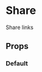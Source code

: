 
<Meta title='components/Share' component={Share} />

# Share

Share links

## Props

<Props of={Share} />

### Default

<Preview>
  <Story name='Default'>
    <Share title='Share:'>
      <Share.Container>
        <Share.Social
          social='facebook'
          to='https://octahedroid.com/'
          title='Octahedroid'
        />
        <Share.Social
          social='linkedin'
          to='https://octahedroid.com/'
          title='Octahedroid'
          summary='A summary of the site'
          source='The source'
        />
        <Share.Social
          social='reddit'
          to='https://octahedroid.com/'
          title='Octahedroid'
        />
        <Share.Social
          social='twitter'
          to='https://octahedroid.com/'
          title='Octahedroid'
          handler='Octonauts'
          hashtags={["octahedroid", "octonautas"]}
        />
        <Share.Social
          social='whatsapp'
          to='https://octahedroid.com/'
          title='Octahedroid'
          separator='/'
        />
      </Share.Container>
    </Share>
  </Story>
</Preview>
